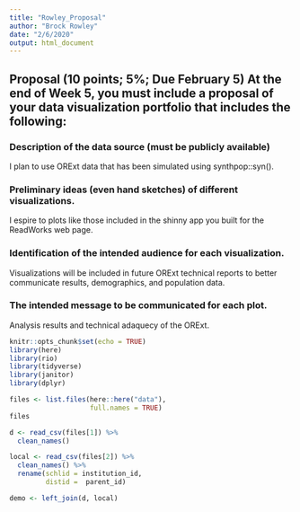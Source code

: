 ```yaml
---
title: "Rowley_Proposal"
author: "Brock Rowley"
date: "2/6/2020"
output: html_document
---
```

## Proposal (10 points; 5%; Due February 5) At the end of Week 5, you must include a proposal of your data visualization portfolio that includes the following:

### Description of the data source (must be publicly available)
I plan to use ORExt data that has been simulated using synthpop::syn().

### Preliminary ideas (even hand sketches) of different visualizations.
I espire to plots like those included in the shinny app you built for the ReadWorks web page.

### Identification of the intended audience for each visualization.
Visualizations will be included in future ORExt technical reports to better communicate results, demographics, and population data.

### The intended message to be communicated for each plot.
Analysis results and technical adaquecy of the ORExt.
```r
knitr::opts_chunk$set(echo = TRUE)
library(here)
library(rio)
library(tidyverse)
library(janitor)
library(dplyr)

files <- list.files(here::here("data"),
                    full.names = TRUE)
files

d <- read_csv(files[1]) %>%
  clean_names()

local <- read_csv(files[2]) %>%
  clean_names() %>%
  rename(schlid = institution_id,
         distid =  parent_id)

demo <- left_join(d, local)
```
